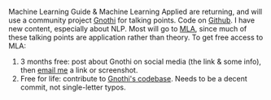 
Machine Learning Guide & Machine Learning Applied are returning, and will use a community project [Gnothi](https://gnothiai.com) for talking points. Code on [Github](https://github.com/lefnire/gnothi). I have new content, especially about NLP. Most will go to [MLA](https://www.patreon.com/machinelearningguide), since much of these talking points are application rather than theory. To get free access to MLA:

1. 3 months free:  post about Gnothi on social media (the link & some info), then [email me](mailto:tylerrenelle@gmail.com) a link or screenshot.
1. Free for life: contribute to [Gnothi's codebase](https://github.com/lefnire/gnothi). Needs to be a decent commit, not single-letter typos.